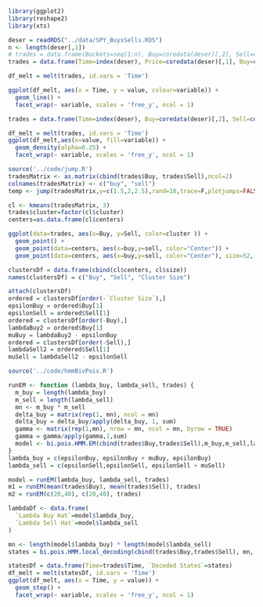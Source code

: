 \chapter{Empirical Data Analysis}
```r
library(ggplot2)
library(reshape2)
library(xts)
```


```r
deser = readRDS("../data/SPY_BuysSells.RDS")
n <- length(deser[,1])
# trades = data.frame(Buckets=seq(1:n), Buy=coredata(deser)[,2], Sell=coredata(deser)[,3])
trades = data.frame(Time=index(deser), Price=coredata(deser)[,1], Buy=coredata(deser)[,2], Sell=coredata(deser)[,3])

df_melt = melt(trades, id.vars = 'Time')

```
```r
ggplot(df_melt, aes(x = Time, y = value, colour=variable)) +
  geom_line() +
  facet_wrap(~ variable, scales = 'free_y', ncol = 1)

trades = data.frame(Time=index(deser), Buy=coredata(deser)[,2], Sell=coredata(deser)[,3])

df_melt = melt(trades, id.vars = 'Time')
ggplot(df_melt,aes(x=value, fill=variable)) + 
  geom_density(alpha=0.25) + 
  facet_wrap(~ variable, scales = 'free_y', ncol = 1)

```
```r
source('../code/jump.R')
tradesMatrix <- as.matrix(cbind(trades$Buy, trades$Sell),ncol=2)
colnames(tradesMatrix) <- c("buy", "sell")
temp <- jump(tradesMatrix,y=c(1.5,2,2.5),rand=10,trace=F,plotjumps=FALSE)

cl <- kmeans(tradesMatrix, 3)
trades$cluster=factor(cl$cluster)
centers=as.data.frame(cl$centers)

```
```r
ggplot(data=trades, aes(x=Buy, y=Sell, color=cluster )) +
  geom_point() +
  geom_point(data=centers, aes(x=buy,y=sell, color="Center")) +
  geom_point(data=centers, aes(x=buy,y=sell, color="Center"), size=52, alpha=.3, show_guide=FALSE)
```

```r
clustersDf = data.frame(cbind(cl$centers, cl$size))
names(clustersDf) = c("Buy", "Sell", "Cluster Size")

attach(clustersDf)
ordered = clustersDf[order(-`Cluster Size`),]
epsilonBuy = ordered$Buy[1]
epsilonSell = ordered$Sell[1]
ordered = clustersDf[order(-Buy),]
lambdaBuy2 = ordered$Buy[1]
muBuy = lambdaBuy2 - epsilonBuy
ordered = clustersDf[order(-Sell),]
lambdaSell2 = ordered$Sell[1]
muSell = lambdaSell2 - epsilonSell

```
```r
source('../code/hmmBivPois.R')

runEM <- function (lambda_buy, lambda_sell, trades) {
  m_buy = length(lambda_buy)
  m_sell = length(lambda_sell)
  mn <- m_buy * m_sell
  delta_buy = matrix(rep(1, mn), ncol = mn)
  delta_buy = delta_buy/apply(delta_buy, 1, sum)
  gamma <- matrix(rep(1,mn), nrow = mn, ncol = mn, byrow = TRUE)
  gamma = gamma/apply(gamma,1,sum)
  model <- bi.pois.HMM.EM(cbind(trades$Buy,trades$Sell),m_buy,m_sell,lambda_buy,lambda_sell,gamma,delta_buy)
}
lambda_buy = c(epsilonBuy, epsilonBuy + muBuy, epsilonBuy)
lambda_sell = c(epsilonSell,epsilonSell, epsilonSell + muSell)

model = runEM(lambda_buy, lambda_sell, trades)
m1 = runEM(mean(trades$Buy), mean(trades$Sell), trades)
m2 = runEM(c(20,40), c(20,40), trades)

lambdaDf <- data.frame(
  `Lambda Buy Hat`=model$lambda_buy,
  `Lambda Sell Hat`=model$lambda_sell
)

mn <- length(model$lambda_buy) * length(model$lambda_sell)
states = bi.pois.HMM.local_decoding(cbind(trades$Buy,trades$Sell), mn, model$lambda_buy, model$lambda_sell,model$gamma)


```
```r
statesDf = data.frame(Time=trades$Time, `Decoded States`=states)
df_melt = melt(statesDf, id.vars = 'Time')
ggplot(df_melt, aes(x = Time, y = value)) +
  geom_step() +
  facet_wrap(~ variable, scales = 'free_y', ncol = 1)

```

